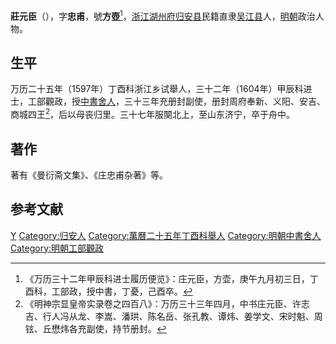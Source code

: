 '''莊元臣'''（{{bd|1560年||1609年|catIdx=}}），字'''忠甫'''，號'''方壺'''<ref>《万历三十二年甲辰科进士履历便览》：庄元臣，方壶，庚午九月初三日，丁酉科，工部政，授中書，丁憂，己酉卒。</ref>，[[浙江|浙江]][[湖州府|湖州府]][[归安县|归安县]]民籍直隶[[吴江县|吴江县]]人，[[明朝|明朝]]政治人物。

== 生平 ==
万历二十五年（1597年）丁酉科浙江乡试舉人，三十二年（1604年）甲辰科进士，工部觀政，授[[中書舍人|中書舍人]]，三十三年充册封副使，册封周府奉新、义阳、安吉、商城四王<ref>《明神宗显皇帝实录卷之四百八》：万历三十三年四月，中书庄元臣、许志吉、行人冯从龙、李嵩、潘珙、陈名岳、张孔教、谭炜、姜学文、宋时魁、周铉、丘懋炜各充副使，持节册封。</ref>，后以母丧归里。三十七年服闋北上，至山东济宁，卒于舟中。

== 著作 ==
著有《曼衍斋文集》、《庄忠甫杂著》等。

==参考文献==
{{reflist}}

{{萬曆三十二年甲辰科殿試金榜}}

{{Authority control}}

{{DEFAULTSORT:}}
[[Category:莊姓|Y]]
[[Category:归安人|Category:归安人]]
[[Category:萬曆二十五年丁酉科舉人|Category:萬曆二十五年丁酉科舉人]]
[[Category:明朝中書舍人|Category:明朝中書舍人]]
[[Category:明朝工部觀政|Category:明朝工部觀政]]